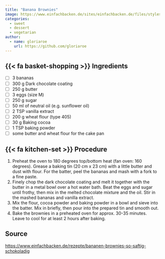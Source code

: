 ```yaml
---
title: "Banana Brownies"
image: https://www.einfachbacken.de/sites/einfachbacken.de/files/styles/1500_1130/public/2024-01/bananen_brownies_1.jpg?h=6adb09fa&itok=w3gYvR7B
categories:
  - sweet
  - dessert
  - vegetarian
author:
  - name: gloriaroe
    url: https://github.com/gloriaroe
---
```


## {{< fa basket-shopping >}} Ingredients

-   [ ] 3 bananas
-   [ ] 300 g Dark chocolate coating
-   [ ] 250 g butter
-   [ ] 3 eggs (size M)
-   [ ] 250 g sugar
-   [ ] 50 ml of neutral oil (e.g. sunflower oil)
-   [ ] 2 TSP vanilla extract
-   [ ] 200 g wheat flour (type 405)
-   [ ] 30 g Baking cocoa
-   [ ] 1 TSP baking powder
-   [ ] some butter and wheat flour for the cake pan

## {{< fa kitchen-set >}} Procedure

1.  Preheat the oven to 180 degrees top/bottom heat (fan oven: 160 degrees). Grease a baking tin (20 cm x 23 cm) with a little butter and dust with flour. For the batter, peel the bananas and mash with a fork to a fine paste.
2.  Finely chop the dark chocolate coating and melt it together with the butter in a metal bowl over a hot water bath. Beat the eggs and sugar until frothy, then mix in the melted chocolate mixture and the oil. Stir in the mashed bananas and vanilla extract.
3.  Mix the flour, cocoa powder and baking powder in a bowl and sieve into the batter. Mix in briefly, then pour into the prepared tin and smooth out.
4.  Bake the brownies in a preheated oven for approx. 30-35 minutes. Leave to cool for at least 2 hours after baking.

## Source

<https://www.einfachbacken.de/rezepte/bananen-brownies-so-saftig-schokoladig>
